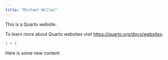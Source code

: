 ```yaml
---
title: "Michael Willox"
---
```


This is a Quarto website.

To learn more about Quarto websites visit <https://quarto.org/docs/websites>.

```r
1 + 1
```

Here is some new content